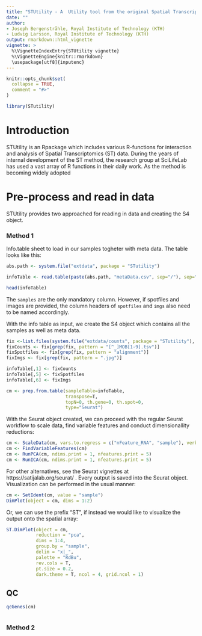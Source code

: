 ```yaml
---
title: "STUtility - A  Utility tool from the original Spatial Transcriptomics Research group"
date: ""
author: 
- Joseph Bergenstråhle, Royal Institute of Technology (KTH)
- Ludvig Larsson, Royal Institute of Technology (KTH)
output: rmarkdown::html_vignette
vignette: >
  %\VignetteIndexEntry{STUtility vignette}
  %\VignetteEngine{knitr::rmarkdown}
  \usepackage[utf8]{inputenc}
---
```


```r
knitr::opts_chunk$set(
  collapse = TRUE,
  comment = "#>"
)
```

```r
library(STutility)

```


Introduction
============

STUtility is an Rpackage which includes various R-functions for interaction and analysis of Spatial Transcriptomics (ST) data. During the years of internal development of the ST method, the research group at SciLifeLab has used a vast array of R functions in their daily work. As the method is becoming widely adopted 


Pre-process and read in data
=============

STUtility provides two approached for reading in data and creating the S4 object. 

### Method 1

Info.table sheet to load in our samples togheter with meta data. 
The table looks like this:

```r

abs.path <- system.file("extdata", package = "STutility")

```

```r

infoTable <- read.table(paste(abs.path, "metaData.csv", sep="/"), sep=";", header=T)

head(infoTable)
```

The `samples` are the only mandatory column. However, if spotfiles and images are provided, the column headers of `spotfiles` and `imgs` also need to be named accordingly. 

With the info table as input, we create the S4 object which contains all the samples as well as meta data. 

```r
fix <-list.files(system.file("extdata/counts", package = "STutility"), full.names = T)
fixCounts <- fix[grep(fix, pattern = "[^_]MOB[1-9].tsv")]
fixSpotfiles <- fix[grep(fix, pattern = "alignment")]
fixImgs <- fix[grep(fix, pattern = ".jpg")]

infoTable[,1] <- fixCounts
infoTable[,5] <- fixSpotfiles
infoTable[,6] <- fixImgs

```

```r

cm <- prep.from.table(sampleTable=infoTable, 
                      transpose=T, 
                      topN=0, th.gene=0, th.spot=0, 
                      type="Seurat")

```

With the Seurat object created, we can proceed with the regular Seurat workflow to scale data, find variable features and conduct dimensionallity reductions:

```r

cm <- ScaleData(cm, vars.to.regress = c("nFeature_RNA", "sample"), verbose = T)
cm <- FindVariableFeatures(cm)
cm <- RunPCA(cm, ndims.print = 1, nfeatures.print = 5)
cm <- RunICA(cm, ndims.print = 1, nfeatures.print = 5)

```

For other alternatives, see the Seurat vignettes at https://satijalab.org/seurat/ . Every output is saved into the Seurat object. Visualization can be performed in the usual manner:

```r

cm <- SetIdent(cm, value = "sample")
DimPlot(object = cm, dims = 1:2)

```

Or, we can use the prefix "ST", if instead we would like to visualize the output onto the spatial array:

```r

ST.DimPlot(object = cm, 
           reduction = "pca",
           dims = 1:4, 
           group.by = "sample", 
           delim = "x|_", 
           palette = "RdBu",
           rev.cols = T,
           pt.size = 0.2,
           dark.theme = T, ncol = 4, grid.ncol = 1)

```



## QC 

```r
qcGenes(cm)



```





### Method 2



